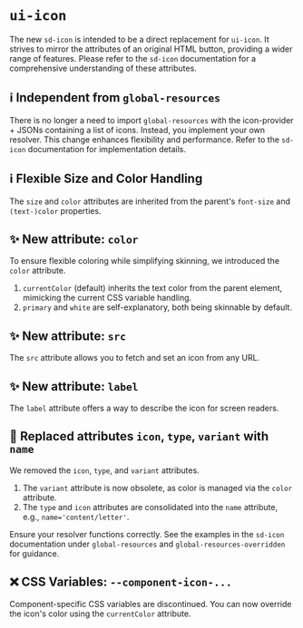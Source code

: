 
<Meta title="SDS Docs/Migration/ui-icon" />

# `ui-icon`

The new `sd-icon` is intended to be a direct replacement for `ui-icon`. It strives to mirror the attributes of an original HTML button, providing a wider range of features. Please refer to the `sd-icon` documentation for a comprehensive understanding of these attributes.

## ℹ️ Independent from `global-resources`

There is no longer a need to import `global-resources` with the icon-provider + JSONs containing a list of icons. Instead, you implement your own resolver. This change enhances flexibility and performance. Refer to the `sd-icon` documentation for implementation details.

## ℹ️ Flexible Size and Color Handling

The `size` and `color` attributes are inherited from the parent's `font-size` and `(text-)color` properties.

## ✨ New attribute: `color`

To ensure flexible coloring while simplifying skinning, we introduced the `color` attribute.

1. `currentColor` (default) inherits the text color from the parent element, mimicking the current CSS variable handling.
2. `primary` and `white` are self-explanatory, both being skinnable by default.

## ✨ New attribute: `src`

The `src` attribute allows you to fetch and set an icon from any URL.

## ✨ New attribute: `label`

The `label` attribute offers a way to describe the icon for screen readers.

## 🔀 Replaced attributes `icon`, `type`, `variant` with `name`

We removed the `icon`, `type`, and `variant` attributes.

1. The `variant` attribute is now obsolete, as color is managed via the `color` attribute.
2. The `type` and `icon` attributes are consolidated into the `name` attribute, e.g., `name='content/letter'`.

Ensure your resolver functions correctly. See the examples in the `sd-icon` documentation under `global-resources` and `global-resources-overridden` for guidance.

## ❌ CSS Variables: `--component-icon-...`

Component-specific CSS variables are discontinued. You can now override the icon's color using the `currentColor` attribute.
